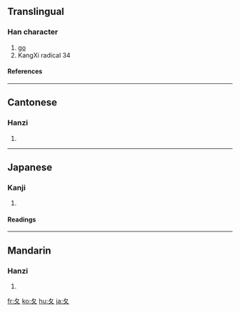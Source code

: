 ==Translingual==
{{Han stroke|[[Image:夂-order.gif]]}}
===Han character===
{{Han char|rn=34|rad=夂|as=00|sn=3|four=|canj=竹水 (HE), X竹水 (XHE)}}
# [[go]]
# KangXi radical 34
====References====
{{Han ref|kx=0244.170|dkj=05691|dj=0484.220|hdz=20867.150|uh=5902|ud=22786}}
----
==Cantonese==
===Hanzi===
{{yue-hanzi|jyut=|y=ji1}}
# {{defn|Cantonese}}
----
==Japanese==
===Kanji===
{{ja-kanji|grade=9|rs=夂00}}
# {{defn|Japanese}} 
====Readings====
{{ja-readings|on=[[ち]] (chi), [[しゅう]] (shū), [[しゅ]] (shu)|kun=[[おくれる]] (okureru)}}
----
==Mandarin==
===Hanzi===
{{cmn-hanzi|pin=[[chǔ]] ([[chu3]]), [[zhǐ]] ([[zhi3]])|wg=ch'u<sup>3</sup>, chih<sup>3</sup>}}
# {{defn|Mandarin}}

[[fr:夂]]
[[ko:夂]]
[[hu:夂]]
[[ja:夂]]